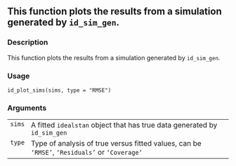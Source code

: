 
## This function plots the results from a simulation generated by <code>id_sim_gen</code>. {.unnumbered}


### Description

This function plots the results from a simulation generated by <code>id_sim_gen</code>.



### Usage

<pre><code class='language-R'>id_plot_sims(sims, type = "RMSE")
</code></pre>


### Arguments

<table>
<tr><td style = "white-space: nowrap; font-family: monospace; vertical-align: top"><code id="sims">sims</code></td>
<td>
A fitted <code>idealstan</code> object that has true data generated by <code>id_sim_gen</code>
</td></tr>
<tr><td style = "white-space: nowrap; font-family: monospace; vertical-align: top"><code id="type">type</code></td>
<td>
Type of analysis of true versus fitted values, can be <code>'RMSE'</code>, <code>'Residuals'</code> or <code>'Coverage'</code>
</td></tr>
</table>

